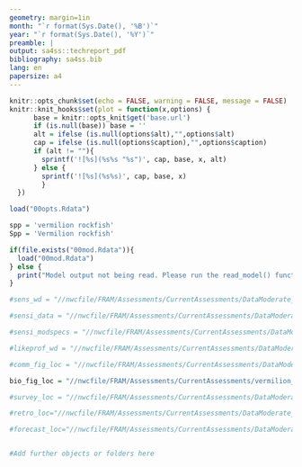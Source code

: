 ```yaml
---
geometry: margin=1in
month: "`r format(Sys.Date(), '%B')`"
year: "`r format(Sys.Date(), '%Y')`"
preamble: |
output: sa4ss::techreport_pdf
bibliography: sa4ss.bib
lang: en
papersize: a4
---
```


```r
knitr::opts_chunk$set(echo = FALSE, warning = FALSE, message = FALSE)
knitr::knit_hooks$set(plot = function(x,options) {
      base = knitr::opts_knit$get('base.url')
      if (is.null(base)) base = ''
      alt = ifelse (is.null(options$alt),"",options$alt)
      cap = ifelse (is.null(options$caption),"",options$caption)
      if (alt != ""){
        sprintf('![%s](%s%s "%s")', cap, base, x, alt)
      } else {
        sprintf('![%s](%s%s)', cap, base, x)  
        }
  })

load("00opts.Rdata")

spp = 'vermilion rockfish'
Spp = 'Vermilion rockfish'

if(file.exists("00mod.Rdata")){
  load("00mod.Rdata")
} else {
  print("Model output not being read. Please run the read_model() function.")
}

#sens_wd = "//nwcfile/FRAM/Assessments/CurrentAssessments/DataModerate_2021/Squarespot_Rockfish/models/_sensitivities/_plots"

#sensi_data = "//nwcfile/FRAM/Assessments/CurrentAssessments/DataModerate_2021/Squarespot_Rockfish/models/_sensitivities/_plots/Data_sensis"

#sensi_modspecs = "//nwcfile/FRAM/Assessments/CurrentAssessments/DataModerate_2021/Squarespot_Rockfish/models/_sensitivities/_plots/Mod_specs"

#likeprof_wd = "//nwcfile/FRAM/Assessments/CurrentAssessments/DataModerate_2021/Squarespot_Rockfish/models/_likeprof/"

#comm_fig_loc = "//nwcfile/FRAM/Assessments/CurrentAssessments/DataModerate_2021/Squarespot_Rockfish/data/catch_all/plots"

bio_fig_loc = "//nwcfile/FRAM/Assessments/CurrentAssessments/vermilion_2021/OR/biology_plots"

#survey_loc = "//nwcfile/FRAM/Assessments/CurrentAssessments/DataModerate_2021/Squarespot_Rockfish/data/Trawl Survey Catch"

#retro_loc="//nwcfile/FRAM/Assessments/CurrentAssessments/DataModerate_2021/Squarespot_Rockfish/models/_retro/"

#forecast_loc="//nwcfile/FRAM/Assessments/CurrentAssessments/DataModerate_2021/Squarespot_Rockfish/models/_forecasts/"


#Add further objects or folders here 

```
